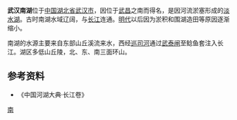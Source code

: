 {{otheruse|南湖}}
{{Infobox_lake
 |湖泊名稱 =南湖
 |湖泊照片 =Wuhan South Lake in SCUEC.jpg
 |湖泊照片標題 = 南湖（[[中南民族大学|中南民族大学]]校园内）
 |測深圖 =
 |測深圖標題 =
 |湖泊所在地 =[[中华人民共和国|中华人民共和国]][[湖北省|湖北省]][[武汉市|武汉市]]
 |湖泊類别 =[[淡水湖|淡水湖]]
 |流入 =
 |流出 =巡司河
 |集水區面积 =49平方千米
 |集水區國家 ={{PRC}}
 |湖泊面積 =793.96公顷
 |平均深度 =
 |最深深度 =
 |水體體積 =
 |湖水停留時間 =
 |湖岸線長度 =
 |湖中島嶼 =
 |湖邊城鎮 =
}}
'''武汉南湖'''位于[[中华人民共和国|中国]][[湖北省|湖北省]][[武汉市|武汉市]]，因位于[[武昌地区|武昌]]之南而得名，是因河流淤塞形成的[[淡水湖|淡水湖]]。古时南湖水域辽阔，与[[长江|长江]]连通。[[明代|明代]]以后因为淤积和围湖造田等原因逐渐缩小。

南湖的水源主要来自东部山丘溪流来水，西经[[巡司河|巡司河]]通过[[武泰闸|武泰闸]]至鲶鱼套注入长江。湖区多低山丘陵，北、东、南三面环山。

==参考资料==
*《中国河湖大典·长江卷》

{{Commonscat|South Lake (Wuhan)|南湖}}

{{武汉湖泊}}
[[Category:武汉湖泊|南]]